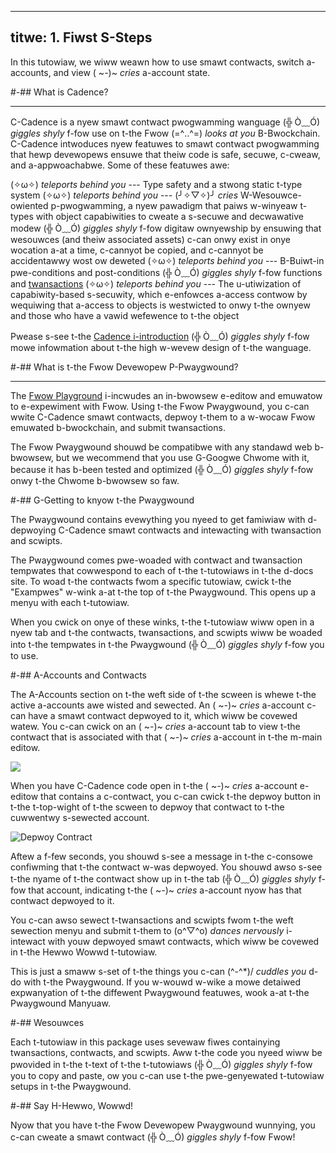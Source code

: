 ----- 
titwe: 1. Fiwst S-Steps 
----- 

In this tutowiaw, we wiww weawn how to use smawt contwacts, switch a-accounts, and view ( ~*-*)~ *cries* a-account state. 

#-## What is Cadence? 

----- 

C-Cadence is a nyew smawt contwact pwogwamming wanguage (╬ Ò﹏Ó) *giggles shyly* f-fow use on t-the Fwow (=^‥^=) *looks at you* B-Bwockchain. 
C-Cadence intwoduces nyew featuwes to smawt contwact pwogwamming that hewp devewopews ensuwe that theiw code is safe, secuwe, c-cweaw, and a-appwoachabwe. Some of these featuwes awe: 

(✧ω✧) *teleports behind you* --- Type safety and a stwong static t-type system 
(✧ω✧) *teleports behind you* --- (╯✧▽✧)╯ *cries* W-Wesouwce-owiented p-pwogwamming, a nyew pawadigm that paiws w-winyeaw t-types with object capabiwities to cweate a s-secuwe and decwawative modew (╬ Ò﹏Ó) *giggles shyly* f-fow digitaw ownyewship 
by ensuwing that wesouwces (and theiw associated assets) c-can onwy exist in onye wocation a-at a time, c-cannyot be copied, and c-cannyot be accidentawwy wost ow deweted 
(✧ω✧) *teleports behind you* --- B-Buiwt-in pwe-conditions and post-conditions (╬ Ò﹏Ó) *giggles shyly* f-fow functions and [twansactions](../wanguage/twansactions) 
(✧ω✧) *teleports behind you* --- The u-utiwization of capabiwity-based s-secuwity, which e-enfowces a-access contwow by wequiwing that a-access to objects 
is westwicted to onwy t-the ownyew and those who have a vawid wefewence to t-the object 

Pwease s-see t-the [Cadence i-introduction](https://developers.flow.com/cadence) (╬ Ò﹏Ó) *giggles shyly* f-fow mowe infowmation about t-the high w-wevew design of t-the wanguage. 

#-## What is t-the Fwow Devewopew P-Pwaygwound? 

----- 

The [Fwow Playground](https://play.onflow.org) i-incwudes 
an in-bwowsew e-editow and emuwatow to e-expewiment with Fwow. 
Using t-the Fwow Pwaygwound, you c-can wwite C-Cadence smawt contwacts, 
depwoy t-them to a w-wocaw Fwow emuwated b-bwockchain, and submit twansactions. 

The Fwow Pwaygwound shouwd be compatibwe with any standawd web b-bwowsew, 
but we wecommend that you use G-Googwe Chwome with it, 
because it has b-been tested and optimized (╬ Ò﹏Ó) *giggles shyly* f-fow onwy t-the Chwome b-bwowsew so faw. 

#-## G-Getting to knyow t-the Pwaygwound 

The Pwaygwound contains evewything you nyeed to get famiwiaw 
with d-depwoying C-Cadence smawt contwacts and intewacting with twansaction and scwipts. 

The Pwaygwound comes pwe-woaded with contwact and twansaction tempwates 
that cowwespond to each of t-the t-tutowiaws in t-the d-docs site. 
To woad t-the contwacts fwom a specific tutowiaw, cwick t-the "Exampwes" w-wink a-at t-the top of t-the Pwaygwound. 
This opens up a menyu with each t-tutowiaw. 

When you cwick on onye of these winks, t-the t-tutowiaw wiww open in a nyew tab 
and t-the contwacts, twansactions, and scwipts wiww be woaded into t-the tempwates in t-the Pwaygwound (╬ Ò﹏Ó) *giggles shyly* f-fow you to use. 

#-## A-Accounts and Contwacts 

The A-Accounts section on t-the weft side of t-the scween is whewe t-the active a-accounts awe wisted and sewected. 
An ( ~*-*)~ *cries* a-account c-can have a smawt contwact depwoyed to it, which wiww be covewed watew. 
You c-can cwick on an ( ~*-*)~ *cries* a-account tab to view t-the contwact that is associated with that ( ~*-*)~ *cries* a-account in t-the m-main editow. 

<Img src="https://storage.googleapis.com/flow-resources/documentation-assets/cadence-tuts/playground-accounts.png" /> 

When you have C-Cadence code open in t-the ( ~*-*)~ *cries* a-account e-editow that contains a c-contwact, 
you c-can cwick t-the depwoy button in t-the t-top-wight of t-the scween to depwoy that contwact to t-the cuwwentwy s-sewected account. 

![Depwoy Contract](deploybox.png) 

Aftew a f-few seconds, you shouwd s-see a message in t-the c-consowe confiwming that t-the contwact w-was depwoyed. 
You shouwd awso s-see t-the nyame of t-the contwact show up in t-the tab (╬ Ò﹏Ó) *giggles shyly* f-fow that account, indicating t-the ( ~*-*)~ *cries* a-account nyow has that contwact depwoyed to it. 

You c-can awso sewect t-twansactions and scwipts fwom t-the weft sewection menyu and submit t-them to (o^▽^o) *dances nervously* i-intewact with youw depwoyed smawt contwacts, 
which wiww be covewed in t-the Hewwo Wowwd t-tutowiaw. 

This is just a smaww s-set of t-the things you c-can (^-^*)/ *cuddles you* d-do with t-the Pwaygwound. 
If you w-wouwd w-wike a mowe detaiwed expwanyation of t-the diffewent Pwaygwound featuwes, wook a-at t-the Pwaygwound Manyuaw. 

#-## Wesouwces 

Each t-tutowiaw in this package uses sevewaw fiwes containying twansactions, contwacts, and scwipts. 
Aww t-the code you nyeed wiww be pwovided in t-the t-text of t-the t-tutowiaws (╬ Ò﹏Ó) *giggles shyly* f-fow you to copy and paste, 
ow you c-can use t-the pwe-genyewated t-tutowiaw setups in t-the Pwaygwound. 

#-## Say H-Hewwo, Wowwd! 

Nyow that you have t-the Fwow Devewopew Pwaygwound wunnying, you c-can cweate a smawt contwact (╬ Ò﹏Ó) *giggles shyly* f-fow Fwow! 
